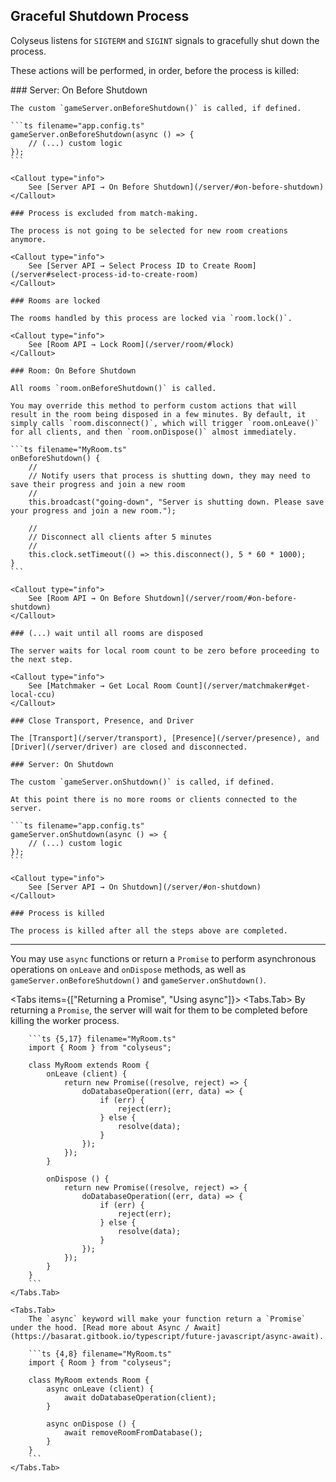
## Graceful Shutdown Process

Colyseus listens for `SIGTERM` and `SIGINT` signals to gracefully shut down the process.

These actions will be performed, in order, before the process is killed:

<Steps>
    ### Server: On Before Shutdown

    The custom `gameServer.onBeforeShutdown()` is called, if defined.

    ```ts filename="app.config.ts"
    gameServer.onBeforeShutdown(async () => {
        // (...) custom logic
    });
    ```

    <Callout type="info">
        See [Server API → On Before Shutdown](/server/#on-before-shutdown)
    </Callout>

    ### Process is excluded from match-making.

    The process is not going to be selected for new room creations anymore.

    <Callout type="info">
        See [Server API → Select Process ID to Create Room](/server#select-process-id-to-create-room)
    </Callout>

    ### Rooms are locked

    The rooms handled by this process are locked via `room.lock()`.

    <Callout type="info">
        See [Room API → Lock Room](/server/room/#lock)
    </Callout>

    ### Room: On Before Shutdown

    All rooms `room.onBeforeShutdown()` is called.

    You may override this method to perform custom actions that will result in the room being disposed in a few minutes. By default, it simply calls `room.disconnect()`, which will trigger `room.onLeave()` for all clients, and then `room.onDispose()` almost immediately.

    ```ts filename="MyRoom.ts"
    onBeforeShutdown() {
        //
        // Notify users that process is shutting down, they may need to save their progress and join a new room
        //
        this.broadcast("going-down", "Server is shutting down. Please save your progress and join a new room.");

        //
        // Disconnect all clients after 5 minutes
        //
        this.clock.setTimeout(() => this.disconnect(), 5 * 60 * 1000);
    }
    ```

    <Callout type="info">
        See [Room API → On Before Shutdown](/server/room/#on-before-shutdown)
    </Callout>

    ### (...) wait until all rooms are disposed

    The server waits for local room count to be zero before proceeding to the next step.

    <Callout type="info">
        See [Matchmaker → Get Local Room Count](/server/matchmaker#get-local-ccu)
    </Callout>

    ### Close Transport, Presence, and Driver

    The [Transport](/server/transport), [Presence](/server/presence), and [Driver](/server/driver) are closed and disconnected.

    ### Server: On Shutdown

    The custom `gameServer.onShutdown()` is called, if defined.

    At this point there is no more rooms or clients connected to the server.

    ```ts filename="app.config.ts"
    gameServer.onShutdown(async () => {
        // (...) custom logic
    });
    ```

    <Callout type="info">
        See [Server API → On Shutdown](/server/#on-shutdown)
    </Callout>

    ### Process is killed

    The process is killed after all the steps above are completed.
</Steps>

---

You may use `async` functions or return a `Promise` to perform asynchronous operations on `onLeave` and `onDispose` methods, as well as `gameServer.onBeforeShutdown()` and `gameServer.onShutdown()`.

<Tabs items={["Returning a Promise", "Using async"]}>
    <Tabs.Tab>
        By returning a `Promise`, the server will wait for them to be completed before killing the worker process.

        ```ts {5,17} filename="MyRoom.ts"
        import { Room } from "colyseus";

        class MyRoom extends Room {
            onLeave (client) {
                return new Promise((resolve, reject) => {
                    doDatabaseOperation((err, data) => {
                        if (err) {
                            reject(err);
                        } else {
                            resolve(data);
                        }
                    });
                });
            }

            onDispose () {
                return new Promise((resolve, reject) => {
                    doDatabaseOperation((err, data) => {
                        if (err) {
                            reject(err);
                        } else {
                            resolve(data);
                        }
                    });
                });
            }
        }
        ```
    </Tabs.Tab>

    <Tabs.Tab>
        The `async` keyword will make your function return a `Promise` under the hood. [Read more about Async / Await](https://basarat.gitbook.io/typescript/future-javascript/async-await).

        ```ts {4,8} filename="MyRoom.ts"
        import { Room } from "colyseus";

        class MyRoom extends Room {
            async onLeave (client) {
                await doDatabaseOperation(client);
            }

            async onDispose () {
                await removeRoomFromDatabase();
            }
        }
        ```
    </Tabs.Tab>
</Tabs>